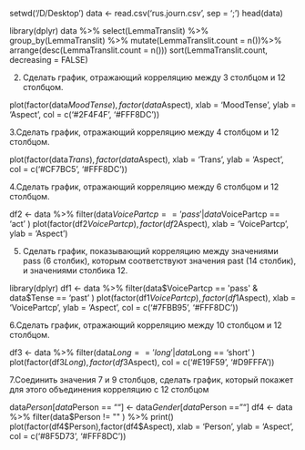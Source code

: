 
setwd('/D/Desktop')
data <- read.csv('rus.journ.csv', sep = ';')
head(data)

library(dplyr)
data %>% select(LemmaTranslit) %>%
     group_by(LemmaTranslit) %>% 
     mutate(LemmaTranslit.count = n())%>%
     arrange(desc(LemmaTranslit.count = n()))
     sort(LemmaTranslit.count, decreasing = FALSE)
     
    
2. Cделать график, отражающий корреляцию между 3 столбцом и 12 столбцом.


plot(factor(data$MoodTense),factor(data$Aspect), xlab = 'MoodTense', ylab = 'Aspect', col = c('#2F4F4F', '#FFF8DC'))

3.Сделать график, отражающий корреляцию между 4 столбцом и 12 столбцом.


plot(factor(data$Trans),factor(data$Aspect), xlab = 'Trans', ylab = 'Aspect', col = c('#CF7BC5', '#FFF8DC'))


4.Сделать график, отражающий корреляцию между 6 столбцом и 12 столбцом.

df2 <- data %>%
   filter(data$VoicePartcp == 'pass' | data$VoicePartcp == 'act' )
plot(factor(df2$VoicePartcp),factor(df2$Aspect), xlab = 'VoicePartcp', ylab = 'Aspect')


5. Сделать график, показывающий корреляцию между значениями pass (6 столбик), которым соответствуют значения past (14 столбик), и значениями столбика 12. 

library(dplyr)
df1 <- data %>%
   filter(data$VoicePartcp == 'pass' & data$Tense == 'past' )
plot(factor(df1$VoicePartcp),factor(df1$Aspect), xlab = 'VoicePartcp', ylab = 'Aspect', col = c('#7FBB95', '#FFF8DC'))


6.Сделать график, отражающий корреляцию между 10 столбцом и 12 столбцом.


df3 <- data %>%
   filter(data$Long == 'long' | data$Long == 'short' )
plot(factor(df3$Long),factor(df3$Aspect), col = c('#E19F59', '#D9FFFA'))


7.Соединить значения 7 и 9 столбцов, сделать график, который покажет для этого объединения корреляцию с 12 столбцом


data$Person[data$Person == ""] <- data$Gender[data$Person == ""] 
df4 <- data %>%
   filter(data$Person != "" )  %>%
print()
plot(factor(df4$Person),factor(df4$Aspect), xlab = 'Person', ylab = 'Aspect', col = c('#8F5D73', '#FFF8DC'))








